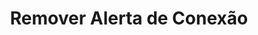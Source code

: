 ---
title: "Remover Alerta de Conexão"
api: "DELETE https://regis.app.byefive.com.br/rest/professionals/connection-alert/{id}"
description: "Remove o alerta de conexão para um profissional"
---